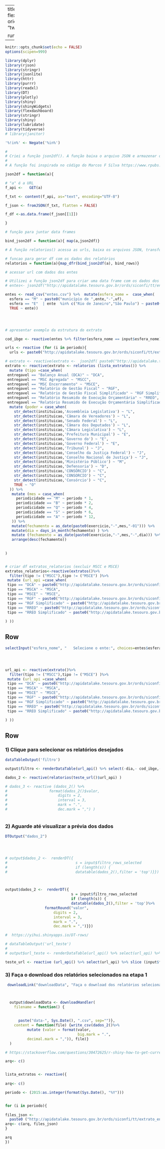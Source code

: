 

---
title: "extratos"
output:
  flexdashboard::flex_dashboard:
    orientation: rows
    social: [ "twitter", "facebook", "menu" ]
    
runtime: shiny    

---

```r
knitr::opts_chunk$set(echo = FALSE)
options(scipen=999)
```




```r
library(dplyr)
library(rjson)
library(stringr)
library(jsonlite)
library(httr)
library(purrr)
library(readxl)
library(DT)
library(plotly)
library(shiny)
library(shinyWidgets)
library(flexdashboard)
library(stringr)
library(shiny)
library(lubridate)
library(tidyverse)
# library(janitor)
```
        


```r
'%!in%' <- Negate('%in%')
```




```r
# 
# Criei a função json2df(). A função baixa o arquivo JSON e armazenar os dados em uma data frame.
# 
# A função foi inspirada no código do Marcos F Silva https://www.rpubs.com/marcosfs2006/api_siconfi.

json2df = function(a){ 

# "a" é a URL
f_api <-   GET(a)

f_txt <- content(f_api, as="text", encoding="UTF-8")

f_json <- fromJSON(f_txt, flatten = FALSE)

f_df <-as.data.frame(f_json[[1]]) 

}
```





```r
# função para juntar data frames

bind_json2df = function(a){ map(a,json2df)}
```



```r

# A função relatorios() acessa as urls, baixa os arquivos JSON, transforma os arquivos individuais em data frames, agrupa as data frames em uma única data frame. 

# funcao para gerar df com os dados dos relatórios
relatorios = function(a){map_dfr(bind_json2df(a), bind_rows)}

```
  
   






```r
# acessar url com dados dos entes

# Utilizei a função json2df para criar uma data frame com os dados dos entes da federação.
# entes<- json2df("http://apidatalake.tesouro.gov.br/ords/siconfi/tt/entes")

entes <- read_csv("entes.csv") %>%  mutate(esfera_nome =  case_when(
  esfera == "M" ~ paste0("município de ",ente,"-",uf),
  esfera == "E"  | ente  %in% c("Rio de Janeiro","São Paulo") ~ paste0(ente," (Estado)"),
  TRUE ~ ente))





```




```r

# apresentar exemplo da estrutura do extrato

cod_ibge <- reactive(entes %>% filter(esfera_nome == input$esfera_nome) )


```
  


```r

urls <- reactive (for (i in periodo){
  urls <- paste0("http://apidatalake.tesouro.gov.br/ords/siconfi/tt/extrato_entregas?id_ente=",cod_ibge()$cod_ibge,"&an_referencia=",toString(i) )})

# extrato <- reactive(extrato <-  json2df( paste0("http://apidatalake.tesouro.gov.br/ords/siconfi/tt/extrato_entregas?id_ente=",cod_ibge()$cod_ibge,"&an_referencia=2020" )) %>%
extrato <- reactive(extrato <- relatorios (lista_extratos()) %>%                      
  mutate (tipo =case_when(
 entregavel == "Balanço Anual (DCA)" ~ "DCA",
 entregavel == "MSC Agregada" ~ "MSCC",
 entregavel == "MSC Encerramento" ~ "MSCE",
 entregavel == "Relatório de Gestão Fiscal" ~ "RGF",
 entregavel == "Relatório de Gestão Fiscal Simplificado" ~ "RGF Simplificado",
 entregavel == "Relatório Resumido de Execução Orçamentária" ~ "RREO",
 entregavel == "Relatório Resumido de Execução Orçamentária Simplificado" ~ "RREO Simplificado"))%>%
  mutate (poder = case_when(
    str_detect(instituicao,'Assembleia Legislativa') ~ "L",
    str_detect(instituicao,'Câmara de Vereadores') ~ "L",
    str_detect(instituicao,'Senado Federal') ~ "L",
    str_detect(instituicao,'Câmara dos Deputados') ~ "L",
    str_detect(instituicao,'Câmara Legislativa') ~ "L",
    str_detect(instituicao,'Prefeitura Municipal') ~ "E",
    str_detect(instituicao,'Governo do') ~ "E",
    str_detect(instituicao,'Governo Federal') ~ "E",
    str_detect(instituicao,'Tribunal') ~ "J",
    str_detect(instituicao,'Conselho da Justiça Federal') ~ "J",
    str_detect(instituicao,'Conselho Nacional de Justiça') ~ "J",
    str_detect(instituicao,'Ministério Público') ~ "M",
    str_detect(instituicao,'Defensoria') ~ "D",
    str_detect(instituicao,'CONSÓRCIO') ~ "C",
    str_detect(instituicao,'CONSORCIO') ~ "C",
    str_detect(instituicao,'Consórcio') ~ "C",
    TRUE ~ "O"
  )) %>% 
   mutate (mes = case_when(
     periodicidade == "M" ~ periodo * 1,
     periodicidade == "B" ~ periodo * 2,
     periodicidade == "Q" ~ periodo * 4,
     periodicidade == "S" ~ periodo * 6,
     periodicidade == "A" ~ periodo * 12,
   )) %>% 
   mutate(fechamento = as_date(paste0(exercicio,"-",mes,"-01"))) %>% 
   mutate(dia = days_in_month(fechamento) ) %>% 
   mutate (fechamento = as_date(paste0(exercicio,"-",mes,"-",dia))) %>% 
   arrange(desc(fechamento))
 
   
)



```





```r
# criar df extratos_relatorios (excluir MSCC e MSCE)
extratos_relatorios<-reactive(extratos()%>%
  filter(tipo != ("MSCC"),tipo != ("MSCE") )%>%
 mutate (url_api =case_when(
 tipo == "DCA" ~ paste0("http://apidatalake.tesouro.gov.br/ords/siconfi/tt/dca?an_exercicio=",exercicio,"&id_ente=",cod_ibge), 
 tipo == "MSCA" ~ "MSCA",
 tipo == "MSCE" ~ "MSCE",
 tipo == "RGF" ~ paste0("http://apidatalake.tesouro.gov.br/ords/siconfi/tt/rgf?an_exercicio=",exercicio,"&in_periodicidade=",periodicidade,"&nr_periodo=",periodo,"&co_tipo_demonstrativo=RGF&co_poder=",poder,"&id_ente=",cod_ibge),
 tipo == "RGF Simplificado" ~ paste0("http://apidatalake.tesouro.gov.br/ords/siconfi/tt/rgf?an_exercicio=",exercicio,"&in_periodicidade=",periodicidade,"&nr_periodo=",periodo,"&co_tipo_demonstrativo=RGF%20Simplificado&co_poder=",poder,"&id_ente=",cod_ibge),
 tipo == "RREO" ~ paste0("http://apidatalake.tesouro.gov.br/ords/siconfi/tt/rreo?an_exercicio=",exercicio,"&nr_periodo=",periodo,"&co_tipo_demonstrativo=RREO&id_ente=",cod_ibge),
 tipo == "RREO Simplificado" ~ paste0("http://apidatalake.tesouro.gov.br/ords/siconfi/tt/rreo?an_exercicio=",exercicio,"&nr_periodo=",periodo,"&co_tipo_demonstrativo=RREO%20Simplificado&id_ente=",cod_ibge)
 
) ))
```



    


Row {data-height=50}
-------------------------------------


```r
selectInput("esfera_nome", "   Selecione o ente:", choices=entes$esfera_nome, selected = "município de Florianópolis-SC")




url_api <- reactive(extrato()%>%
  filter(tipo != ("MSCC"),tipo != ("MSCE") )%>%
 mutate (url_api =case_when(
 tipo == "DCA" ~ paste0("http://apidatalake.tesouro.gov.br/ords/siconfi/tt/dca?an_exercicio=",exercicio,"&id_ente=",cod_ibge), 
 tipo == "MSCA" ~ "MSCA",
 tipo == "MSCE" ~ "MSCE",
 tipo == "RGF" ~ paste0("http://apidatalake.tesouro.gov.br/ords/siconfi/tt/rgf?an_exercicio=",exercicio,"&in_periodicidade=",periodicidade,"&nr_periodo=",periodo,"&co_tipo_demonstrativo=RGF&co_poder=",poder,"&id_ente=",cod_ibge),
 tipo == "RGF Simplificado" ~ paste0("http://apidatalake.tesouro.gov.br/ords/siconfi/tt/rgf?an_exercicio=",exercicio,"&in_periodicidade=",periodicidade,"&nr_periodo=",periodo,"&co_tipo_demonstrativo=RGF%20Simplificado&co_poder=",poder,"&id_ente=",cod_ibge),
 tipo == "RREO" ~ paste0("http://apidatalake.tesouro.gov.br/ords/siconfi/tt/rreo?an_exercicio=",exercicio,"&nr_periodo=",periodo,"&co_tipo_demonstrativo=RREO&id_ente=",cod_ibge),
 tipo == "RREO Simplificado" ~ paste0("http://apidatalake.tesouro.gov.br/ords/siconfi/tt/rreo?an_exercicio=",exercicio,"&nr_periodo=",periodo,"&co_tipo_demonstrativo=RREO%20Simplificado&id_ente=",cod_ibge)
 
) ))  

```



Row {.tabset .tabset-fade}
-----------------------------------------------------------------------


### 1) Clique para selecionar os relatórios desejados

```r

dataTableOutput('filtro')

output$filtro <- renderDataTable(url_api() %>% select(-dia,- cod_ibge,-tipo,-poder,-forma_envio, -mes, -tipo_relatorio),filter = 'top', server = TRUE)


```




```r

dados_2 <- reactive(relatorios(teste_url()$url_api) )

# dados_3 <- reactive (dados_2() %>%
#                   format(dados_2()$valor,
#                       digits = 2,
#                       interval = 3,
#                       mark = ".",
#                       dec.mark = ",") )



```



### 2) Aguarde até visualizar a prévia dos dados

```r

DTOutput("dados_2")




# output$dados_2 <-  renderDT({
#                               s = input$filtro_rows_selected
#                               if (length(s)) {
#                               datatable(dados_2(),filter = 'top')}})

 

output$dados_2 <-  renderDT({
                              s = input$filtro_rows_selected
                              if (length(s)) {
                              datatable(dados_2(),filter = 'top')%>%
                  formatRound("valor",
                      digits = 2,
                      interval = 3,
                      mark = ".",
                      dec.mark = ",")}})

```


```r

#  https://yihui.shinyapps.io/DT-rows/

# dataTableOutput('url_teste')
# 
# output$url_teste <- renderDataTable(url_api() %>% select(url_api) %>% slice (input$filtro_rows_selected) , server = TRUE)

teste_url <- reactive (url_api() %>% select(url_api) %>% slice (input$filtro_rows_selected))

```

### 3) Faça o download dos relatórios selecionados na etapa 1

```r

 downloadLink("downloadData", "Faça o download dos relatórios selecionados na etapa 1")



  output$downloadData <- downloadHandler(
    filename = function() {
      
      
      paste("data-", Sys.Date(), ".csv", sep="")},
    content = function(file) {write_csv(dados_2()%>% 
          mutate (valor = format(valor,
                                 big.mark = ".",
          decimal.mark = ",")), file)}
  )


```





```r

# https://stackoverflow.com/questions/30472625/r-shiny-how-to-get-current-year-with-sys-date

arq<- c()


lista_extratos <- reactive({
  
arq<- c()

periodo <- (2015:as.integer(format(Sys.Date(), "%Y")))  


for (i in periodo){
  
files_json <- 
  paste0 ("http://apidatalake.tesouro.gov.br/ords/siconfi/tt/extrato_entregas?id_ente=",cod_ibge()$cod_ibge,"&an_referencia=",toString(i))
arq<- c(arq, files_json)
}

arq
})




```


